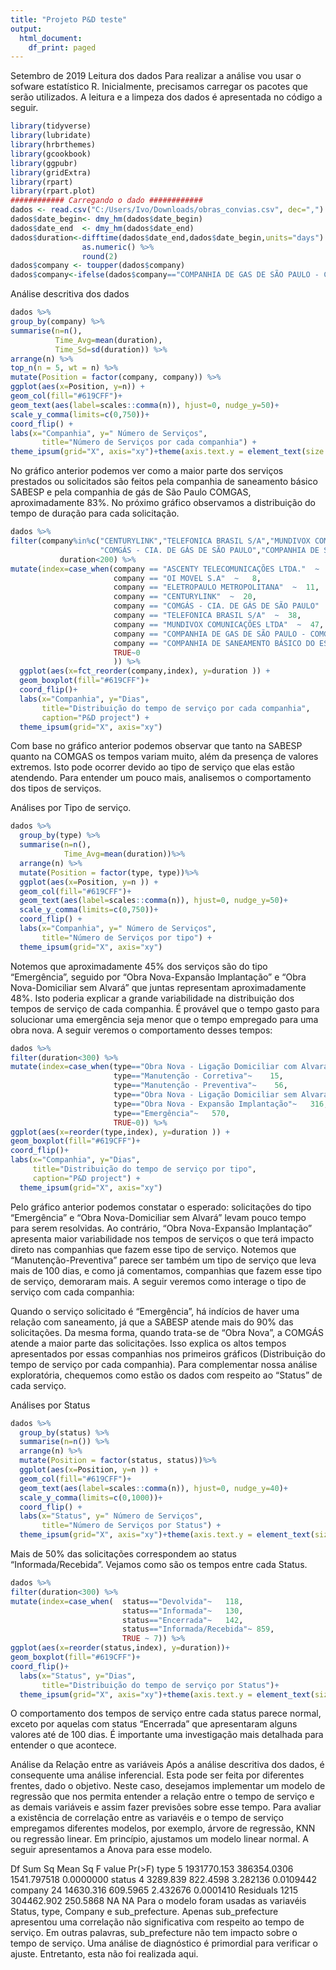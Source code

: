 ---
title: "Projeto P&D teste"
output:
  html_document:
    df_print: paged
---

Setembro de 2019
Leitura dos dados
Para realizar a análise vou usar o sofware estatístico R. Inicialmente, precisamos carregar os pacotes que serão utilizados. A leitura e a limpeza dos dados é apresentada no código a seguir.

```{r Bibliotecas usadas}
library(tidyverse)
library(lubridate)
library(hrbrthemes)
library(gcookbook)
library(ggpubr)
library(gridExtra)
library(rpart)
library(rpart.plot)
############ Carregando o dado ############
dados <- read.csv("C:/Users/Ivo/Downloads/obras_convias.csv", dec=",")
dados$date_begin<- dmy_hm(dados$date_begin)
dados$date_end  <- dmy_hm(dados$date_end)
dados$duration<-difftime(dados$date_end,dados$date_begin,units="days") %>% 
                as.numeric() %>% 
                round(2)
dados$company <- toupper(dados$company)
dados$company<-ifelse(dados$company=="COMPANHIA DE GAS DE SÃO PAULO - COMGAS","COMGÁS - CIA. DE GÁS DE SÃO PAULO",dados$company)

```




Análise descritiva dos dados


```{r Análises por companhia}
dados %>% 
group_by(company) %>% 
summarise(n=n(),
          Time_Avg=mean(duration),
          Time_Sd=sd(duration)) %>% 
arrange(n) %>%
top_n(n = 5, wt = n) %>%
mutate(Position = factor(company, company)) %>%
ggplot(aes(x=Position, y=n)) +
geom_col(fill="#619CFF")+
geom_text(aes(label=scales::comma(n)), hjust=0, nudge_y=50)+
scale_y_comma(limits=c(0,750))+
coord_flip() +
labs(x="Companhia", y=" Número de Serviços",
       title="Número de Serviços por cada companhia") + 
theme_ipsum(grid="X", axis="xy")+theme(axis.text.y = element_text(size = 10))


```





No gráfico anterior podemos ver como a maior parte dos serviços prestados ou solicitados são feitos pela companhia de saneamento básico SABESP e pela companhia de gás de São Paulo COMGAS, aproximadamente 83%. No próximo gráfico observamos a distribuição do tempo de duração para cada solicitação.

```{r Duração da solicitação}
dados %>% 
filter(company%in%c("CENTURYLINK","TELEFONICA BRASIL S/A","MUNDIVOX COMUNICAÇÕES LTDA",
                    "COMGÁS - CIA. DE GÁS DE SÃO PAULO","COMPANHIA DE SANEAMENTO BÁSICO DO ESTADO DE SP - SABESP") &
           duration<200) %>% 
mutate(index=case_when(company == "ASCENTY TELECOMUNICAÇÕES LTDA."  ~   7, 
                       company == "OI MOVEL S.A"  ~   8, 
                       company == "ELETROPAULO METROPOLITANA"  ~  11, 
                       company == "CENTURYLINK"  ~  20, 
                       company == "COMGÁS - CIA. DE GÁS DE SÃO PAULO"  ~  29, 
                       company == "TELEFONICA BRASIL S/A"  ~  38, 
                       company == "MUNDIVOX COMUNICAÇÕES LTDA"  ~  47, 
                       company == "COMPANHIA DE GAS DE SÃO PAULO - COMGAS"  ~ 449, 
                       company == "COMPANHIA DE SANEAMENTO BÁSICO DO ESTADO DE SP - SABESP"  ~ 597,
                       TRUE~0
                       )) %>%
  ggplot(aes(x=fct_reorder(company,index), y=duration )) +
  geom_boxplot(fill="#619CFF")+
  coord_flip()+
  labs(x="Companhia", y="Dias",
       title="Distribuição do tempo de serviço por cada companhia",
       caption="P&D project") + 
  theme_ipsum(grid="X", axis="xy")
```



Com base no gráfico anterior podemos observar que tanto na SABESP quanto na COMGAS os tempos variam muito, além da presença de valores extremos. Isto pode ocorrer devido ao tipo de serviço que elas estão atendendo. Para entender um pouco mais, analisemos o comportamento dos tipos de serviços.


Análises por Tipo de serviço.
```{r}


dados %>% 
  group_by(type) %>% 
  summarise(n=n(),
            Time_Avg=mean(duration))%>% 
  arrange(n) %>%
  mutate(Position = factor(type, type))%>% 
  ggplot(aes(x=Position, y=n )) +
  geom_col(fill="#619CFF")+
  geom_text(aes(label=scales::comma(n)), hjust=0, nudge_y=50)+
  scale_y_comma(limits=c(0,750))+
  coord_flip() +
  labs(x="Companhia", y=" Número de Serviços",
       title="Número de Serviços por tipo") + 
  theme_ipsum(grid="X", axis="xy")
```




Notemos que aproximadamente 45% dos serviços são do tipo “Emergência”, seguido por “Obra Nova-Expansão Implantação” e “Obra Nova-Domiciliar sem Alvará” que juntas representam aproximadamente 48%. Isto poderia explicar a grande variabilidade na distribuição dos tempos de serviço de cada companhia. É provável que o tempo gasto para solucionar uma emergência seja menor que o tempo empregado para uma obra nova. A seguir veremos o comportamento desses tempos:


```{r}
dados %>%
filter(duration<300) %>%
mutate(index=case_when(type=="Obra Nova - Ligação Domiciliar com Alvará"~    12,
                       type=="Manutenção - Corretiva"~    15,
                       type=="Manutenção - Preventiva"~    56,
                       type=="Obra Nova - Ligação Domiciliar sem Alvará"~   287,
                       type=="Obra Nova - Expansão Implantação"~   316,
                       type=="Emergência"~   570,
                       TRUE~0)) %>% 
ggplot(aes(x=reorder(type,index), y=duration )) +
geom_boxplot(fill="#619CFF")+
coord_flip()+
labs(x="Companhia", y="Dias",
     title="Distribuição do tempo de serviço por tipo",
     caption="P&D project") + 
  theme_ipsum(grid="X", axis="xy")
```


Pelo gráfico anterior podemos constatar o esperado: solicitações do tipo “Emergência” e “Obra Nova-Domiciliar sem Alvará” levam pouco tempo para serem resolvidas. Ao contrário, “Obra Nova-Expansão Implantação” apresenta maior variabilidade nos tempos de serviços o que terá impacto direto nas companhias que fazem esse tipo de serviço. Notemos que “Manutenção-Preventiva” parece ser também um tipo de serviço que leva mais de 100 dias, e como já comentamos, companhias que fazem esse tipo de serviço, demoraram mais. A seguir veremos como interage o tipo de serviço com cada companhia:


Quando o serviço solicitado é “Emergência”, há indícios de haver uma relação com saneamento, já que a SABESP atende mais do 90% das solicitações. Da mesma forma, quando trata-se de “Obra Nova”, a COMGÁS atende a maior parte das solicitações. Isso explica os altos tempos apresentados por essas companhias nos primeiros gráficos (Distribuição do tempo de serviço por cada companhia). Para complementar nossa análise exploratória, chequemos como estão os dados com respeito ao “Status” de cada serviço.

Análises por Status
```{r}
dados %>%
  group_by(status) %>% 
  summarise(n=n()) %>% 
  arrange(n) %>%
  mutate(Position = factor(status, status))%>% 
  ggplot(aes(x=Position, y=n )) +
  geom_col(fill="#619CFF")+
  geom_text(aes(label=scales::comma(n)), hjust=0, nudge_y=40)+
  scale_y_comma(limits=c(0,1000))+
  coord_flip() +
  labs(x="Status", y=" Número de Serviços",
       title="Número de Serviços por Status") + 
  theme_ipsum(grid="X", axis="xy")+theme(axis.text.y = element_text(size = 10))
```



Mais de 50% das solicitações correspondem ao status “Informada/Recebida”. Vejamos como são os tempos entre cada Status.

```{r}
dados %>%
filter(duration<300) %>%
mutate(index=case_when(  status=="Devolvida"~   118,
                         status=="Informada"~   130,
                         status=="Encerrada"~   142,
                         status=="Informada/Recebida"~ 859,
                         TRUE ~ 7)) %>%
ggplot(aes(x=reorder(status,index), y=duration))+
geom_boxplot(fill="#619CFF")+
coord_flip()+
  labs(x="Status", y="Dias",
       title="Distribuição do tempo de serviço por Status")+
  theme_ipsum(grid="X", axis="xy")+theme(axis.text.y = element_text(size = 10))
```


O comportamento dos tempos de serviço entre cada status parece normal, exceto por aquelas com status “Encerrada” que apresentaram alguns valores até de 100 dias. É importante uma investigação mais detalhada para entender o que acontece.

Análise da Relação entre as variáveis
Após a análise descritiva dos dados, é consequente uma análise inferencial. Esta pode ser feita por diferentes frentes, dado o objetivo. Neste caso, desejamos implementar um modelo de regressão que nos permita entender a relação entre o tempo de serviço e as demais variáveis e assim fazer previsões sobre esse tempo. Para avaliar a existência de correlação entre as variavéis e o tempo de serviço empregamos diferentes modelos, por exemplo, árvore de regressão, KNN ou regressão linear. Em princípio, ajustamos um modelo linear normal. A seguir apresentamos a Anova para esse modelo.

Df	Sum Sq	Mean Sq	F value	Pr(>F)
type	5	1931770.153	386354.0306	1541.797518	0.0000000
status	4	3289.839	822.4598	3.282136	0.0109442
company	24	14630.316	609.5965	2.432676	0.0001410
Residuals	1215	304462.902	250.5868	NA	NA
Para o modelo foram usadas as variavéis Status, type, Company e sub_prefecture. Apenas sub_prefecture apresentou uma correlação não significativa com respeito ao tempo de serviço. Em outras palavras, sub_prefecture não tem impacto sobre o tempo de serviço. Uma análise de diagnóstico é primordial para verificar o ajuste. Entretanto, esta não foi realizada aqui.